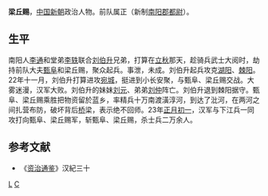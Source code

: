 '''梁丘赐'''{{BD|？||23年||catIdx=L梁丘}}，[[中国|中国]][[新朝|新朝]]政治人物。前队属正（新制[[南阳郡|南阳郡]][[都尉|都尉]]）。

==生平==
南阳人[[李通_(南阳)|李通]]和堂弟[[李轶|李轶]]联合[[刘伯升|刘伯升]]兄弟，打算在[[立秋|立秋]]那天，趁骑兵武士大阅时，劫持前队大夫[[甄阜|甄阜]]和梁丘赐，聚众起兵。事泄，未成。刘伯升起兵攻克[[湖阳|湖阳]]、[[棘阳|棘阳]]。22年十一月，刘伯升打算进攻[[宛城|宛城]]，挺进到小长安聚，与甄阜、梁丘赐交战。大雾迷漫，汉军大败。刘伯升的妹妹[[刘元_(公主)|刘元]]、弟弟[[魯哀王|刘仲]]阵亡。刘伯升退到棘阳据守。甄阜、梁丘赐乘胜把物资留於蓝乡，率精兵十万南渡潢淳河，到达了沘河，在两河之间扎营布防，破坏背后[[桥|桥]]梁，表示绝不回师。23年[[正月初一|正月初一]]，汉军与下江兵一同攻打向甄阜、梁丘赐军，斩甄阜、梁丘赐，杀士兵二万余人。

==参考文献==
*《[[资治通鉴|资治通鉴]]》汉紀三十 

[[Category:新朝官员|L]]
[[Category:梁丘姓|C]]